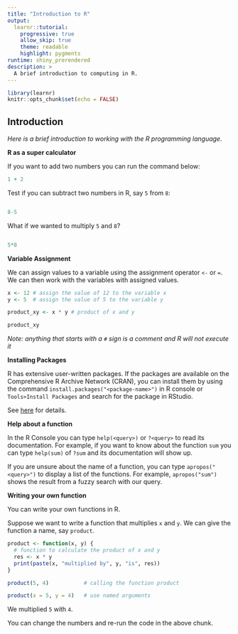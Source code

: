 ```yaml
---
title: "Introduction to R"
output: 
  learnr::tutorial:
    progressive: true
    allow_skip: true
    theme: readable
    highlight: pygments
runtime: shiny_prerendered
description: >
  A brief introduction to computing in R.
---
```


```r
library(learnr)
knitr::opts_chunk$set(echo = FALSE)
```

## Introduction 

*Here is a brief introduction to working with the R programming language.*

**R as a super calculator**

If you want to add two numbers you can run the command below:

```r
1 + 2
```

Test if you can subtract two numbers in R, say `5` from `8`:

```r

```

```r
8-5
```

What if we wanted to multiply `5` and `8`?

```r

```

```r
5*8
```

**Variable Assignment**

We can assign values to a variable using the assignment operator `<-` or `=`. We can then work with the variables with assigned values.

```r
x <- 12 # assign the value of 12 to the variable x
y <- 5  # assign the value of 5 to the variable y

product_xy <- x * y # product of x and y

product_xy
```

*Note: anything that starts with a `#` sign is a comment and R will not execute it*

**Installing Packages**

R has extensive user-written packages. If the packages are available on the Comprehensive R Archive Network (CRAN), you can install them by using the command `install.packages("<package-name>")` in R console or `Tools>Install Packages` and search for the package in RStudio.

See [here](https://rstudio-education.github.io/hopr/packages2.html) for details.

**Help about a function**

In the R Console you can type `help(<query>)` or `?<query>` to read its documentation. For example, if you want to know about the function `sum` you can type `help(sum)` of `?sum` and its documentation will show up.

If you are unsure about the name of a function, you can type `apropos("<query>")` to display a list of the functions. For example, `apropos("sum")` shows the result from a fuzzy search with our query.

**Writing your own function**

You can write your own functions in R.

Suppose we want to write a function that multiplies `x` and `y`. We can give the function a name, say `product`. 

```r
product <- function(x, y) {
  # function to calculate the product of x and y
  res <- x * y
  print(paste(x, "multiplied by", y, "is", res))
}

product(5, 4)           # calling the function product

product(x = 5, y = 4)   # use named arguments

```

We multiplied `5` with `4`. 

You can change the numbers and re-run the code in the above chunk.
